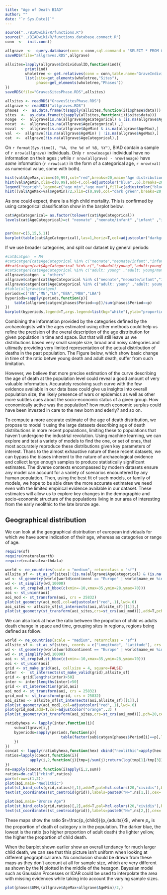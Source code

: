 ```yaml
---
title: "Age of Death BIAD"
author: ""
date: "`r Sys.Date()`"
---
```


```r
source("../BIADwiki/R/functions.R")
source("../BIADwiki/R/functions.database.connect.R")
conn  <-  init.conn()

allgrave  <-  query.database(conn = conn,sql.command = "SELECT * FROM GraveIndividuals")
saveRDS(file="allgraves.RDS",allgrave)

allsites=lapply(allgrave$IndividualID,function(ind){
         print(ind)
         wholetree <- get.relatives(conn = conn,table.name="GraveIndividuals",primary.value=ind,directions="up",zoption=F)
         list(site=get_elements(wholetree,"Sites"),
              phase=get_elements(wholetree,"Phases"))
})
saveRDS(file="GravesSitesPhase.RDS",allsites)
```

```r
allsites <- readRDS("GravesSitesPhase.RDS")
allgrave <- readRDS("allgraves.RDS")
phases  <-  as.data.frame(t(sapply(allsites,function(i)i$phase$data)))
sites  <-  as.data.frame(t(sapply(allsites,function(i)i$site$data)))
noage  <-  allgrave[is.na(allgrave$AgeCategorical) & (is.na(allgrave$AgeMin) & is.na(allgrave$AgeMax)),]
nocat  <-  allgrave[is.na(allgrave$AgeCategorical) ,]
noval  <-  allgrave[is.na(allgrave$AgeMin) & is.na(allgrave$AgeMax),]
val  <-  allgrave[!is.na(allgrave$AgeMin) | !is.na(allgrave$AgeMax),]
cat  <-  allgrave[!is.na(allgrave$AgeCategorical),]
```

On `r format(Sys.time(), "%A, the %d of %B, %Y")`, BIAD contain a sample of `r nrow(allgrave)` individuals. Only `r nrow(noage)` individual have no information on their ages ; while `r nrow(allgrave) - nrow(noage)` have _some_ information (`r nrow(cat)` in the form of a categorical age, `r nrow(val)` as numerical value, some with both).

```r
hist(val$AgeMax,xlim=c(0,99),col="red",breaks=20,main="Age distribution")
hist(val$AgeMin,xlim=c(0,99),add=T,col=adjustcolor("blue",.6),breaks=20)
legend("toprigh",legend=c("age min","age max"),fill=c(adjustcolor("blue",.6),"red"))
hist((val$AgeMax+val$AgeMin)/2,xlim=c(0,99),col="dark green",breaks=20,main="Median Age distribution",xlab="(age min)+(age max)/2")
```

As one could expect, there is a high child mortality. 
This is confirmed by using categorical classification show in the barplot below.

<!--
note: not sure about showing any graph about the categories as they are broad and messy and complex to deal with. I would just mention them in, as in the paragraph after the next plot.
-->


```r
cat$AgeCategorical= as.factor(tolower(cat$AgeCategorical))
levels(cat$AgeCategorical)=c( "neonate" ,"neonate/infant" ,"infant" ,"infant/neonate/subadult" ,"infant/subadult" ,"subadult" ,"subadult/adult: young" ,"adult: young" ,"infant/subadult/adult: young" , "adult: young/mature" , "subadult/adult: young/mature" , "adult: mature" , "adult: young/mature/elderly" , "subadult/adult: young/mature/elderly" , "adult: mature/elderly" , "adult: elderly")


par(mar=c(5,15,5,1))
barplot(table(cat$AgeCategorical),las=1,horiz=T,col=adjustcolor("darkgreen",.3),lwd=.4,main="Count of indviduals of each categories",xlab="number of individual")
```

If we use broader categories, and split our dataset by general periods:

```r
#cat$catgen  = NA
#cat$catgen[cat$AgeCategorical %in% c("neonate","neonate/infant","infant","subadult")]  = "child"
##cat$catgen[cat$AgeCategorical %in% c(","subadult/young","adult:young")]  = "young"
#cat$catgen[cat$AgeCategorical %in% c("adult: young" ,"adult: young/mature" ,"adult: mature" , "adult: elderly" ,"adult: mature/elderly" ,"adult: young/mature/elderly" )]  = "adult"
allgrave$catgen  = "others"
allgrave$catgen[cat$AgeCategorical %in% c("neonate","neonate/infant","infant","subadult")]  = "child"
allgrave$catgen[cat$AgeCategorical %in% c("adult: young" ,"adult: young/mature" ,"adult: mature" , "adult: elderly" ,"adult: mature/elderly" ,"adult: young/mature/elderly" )]  = "adult"
#table(allgrave$catgen)
periods=c("EN","MN","LN","EBA","MBA","LBA")
byperiods=sapply(periods,function(p){
    table(allgrave$catgen[phases$Period==p])/sum(phases$Period==p)
})
barplot(byperiods,legend=T,args.legend=list(bg="white"),ylab="proportion deaths",col=hcl.colors(3,alpha=.4))

```

Combining the information provided by the categories defined by the archaeologists with the ages estimated using other methods could help us refine the precision of the overal description of the age distribution for given population in time and space. But that will still leave us we distributions based very small sample size, broad and noisy categories and ultimatly providing very limited representation of the actual distribution of deaths in the past population. The Figure below, which show basic change in time of the ratio betwe young death and adult death, suffer from such limitation.

However, we believe that more precise estimation of the curve describing the age of death at the population level could reveal a good amount of very valuable information. Accurately resolving such curve with the few evidence available in our data base could give us insights into overall population size, the likely presence of wars or epidemics as well as other more subtles cues about the socio-economic status of a given group. How economically active was the population? how much economic surplus could have been invested in care to the new born and ederly? and so on.


To compute a more accurate estimate of the age of death distribution, we propose to model it using the large datasets describing age of death distributions in more recent populations, limiting these to populations that haven't undergone the industrial revolution. Using machine learning, we can explore and test a variety of models to find the one, or set of ones, that most accurately reproduce these distributions given key parameters of interest. Thans to the almost exhaustive nature of these recent datasets, we can bypass the biases inherent to the nature of archaeological evidence and collect large enough samples to produce statistically significant estimates. The diverse contexts encompassed by modern datasets ensure any model can account for a variety of scenarios encountered by any human population. Then, using the best fit of such models, or family of models, we hope to be able draw the more accurate estimates we need even with the limited empirical evidence available in our dataset. These estimates will allow us to explore key changes in the demographic and socio-economic structure of the populations living in our area of interesting from the early neolithic to the late bronze age. 


## Geographical distribution


We can look at the geographical distribution of european individuals for which we have _some_ indication of their age, whereas as categories or range of age.

```r
require(sf)
require(rnaturalearth)
require(rnaturalearthdata)

world <- ne_countries(scale = "medium", returnclass = "sf")
allsite_sf <- st_as_sf(sites[!(is.na(allgrave$AgeCategorical) & (is.na(allgrave$AgeMin) & is.na(allgrave$AgeMax))),], coords = c("Longitude", "Latitude"), crs =st_crs(world))
wd <- st_geometry(world[world$continent == "Europe" | world$name_en %in% c("Turkey","Armenia","Georgia","Azerbaijan","Kazakhstan"),])
wd <- st_simplify(wd,10000)
aoi <- st_crop(wd,st_bbox(c(xmin=-10,xmax=35,ymin=28,ymax=70)))
aoi <- st_union(aoi)
aoi_mod <- st_transform(aoi, crs = 25832)
plot(st_geometry(aoi_mod),col=adjustcolor("red",.1),lwd=.6)
aoi_sites <- allsite_sf[st_intersects(aoi,allsite_sf)[[1]],]
plot(st_geometry(st_transform(aoi_sites,crs=st_crs(aoi_mod))),add=T,pch=20,cex=.7)
```

We can also look at how the ratio between the propotion of child vs adults death change in space and time, grouping sites in regions, regions being defined as follow:

```r
world <- ne_countries(scale = "medium", returnclass = "sf")
allsite_sf <- st_as_sf(sites, coords = c("Longitude", "Latitude"), crs =st_crs(world))
wd <- st_geometry(world[world$continent == "Europe" | world$name_en %in% c("Turkey","Armenia","Georgia","Azerbaijan","Kazakhstan"),])
wd <- st_simplify(wd,10000)
aoi <- st_crop(wd,st_bbox(c(xmin=-10,xmax=35,ymin=28,ymax=70)))
aoi <- st_union(aoi)
grid <- st_make_grid(aoi, cellsize = 4, square=FALSE)
inter  <-  st_intersects(st_make_valid(grid),allsite_sf)
grid <- grid[lengths(inter)>50] 
inter <- inter[lengths(inter)>50] 
grid <- st_intersection(grid,aoi)
aoi_mod <- st_transform(aoi, crs = 25832)
grid_mod <- st_transform(grid, crs = 25832)
aoi_sites <- allsite_sf[st_intersects(aoi,allsite_sf)[[1]],]
plot(st_geometry(aoi_mod),col=adjustcolor("red",.1),lwd=.6)
plot(grid_mod,add=T,col=adjustcolor("orange",.3) )
plot(st_geometry(st_transform(aoi_sites,crs=st_crs(aoi_mod))),pch=20,cex=.7,add=T)
```

```r
ratiobyhexa <- lapply(inter,function(i){
    sub=allgrave[i,]
    byperiods=sapply(periods,function(p){
                         table(factor(sub$catgen[phases$Period[i]==p],level=unique(allgrave$catgen)))
    })
})
concat <- lapply(ratiobyhexa,function(hex) cbind("neolithic"=apply(hex[,1:3],1,sum),"bronze age"=apply(hex[,4:6],1,sum)))
ratios=lapply(concat,function(i){
           apply(i,2,function(j){tmp=j/sum(j);return(log(tmp[1]/tmp[3]))})
})
ns=sapply(concat,function(i)apply(i,2,sum))
ratios=do.call("rbind",ratios)
par(mfrow=c(1,2))
plot(aoi,main="Neolithic")
plot(st_bind_cols(grid,ratios)[,1],add=T,pal=hcl.colors(20,"cividis"),breaks=seq(-1.3,2.6,.2))
text(st_coordinates(st_centroid(grid)),labels=paste0("N=",ns[1,]),cex=.8)

plot(aoi,main="Bronze Age")
plot(st_bind_cols(grid,ratios)[,2],add=T,pal=hcl.colors(20,"cividis"),breaks=seq(-1.3,2.7,.2))
text(st_coordinates(st_centroid(grid)),labels=paste0("N=",ns[2,]),cex=.8)
```

These maps show the ratio $r=\frac{p_{child}}{p_{adults}}$ , where $p_{x}$ is the proportion of death of category x in the population. The darker blue, the lowest is the ratio (so higher proportion of adult death) the lighter yellow, the higher the proportion of child death.

When the barplot shown earlier show an overall tendancy for much larger child death, we can see that this picture isn't uniform when looking at different geographical area. No conclusion should be drawn from these maps  as they don't account at all for sample size, which are very different as shown by the N plotted in the middle of the hexagon. Bayesian model such as Gaussian Processes or ICAR could be used to interpolate the area with missing evidences while taking into account the varying sample sizes.



```r
plot(phases$GMM,(allgrave$AgeMax+allgrave$AgeMin)/2,)
```

